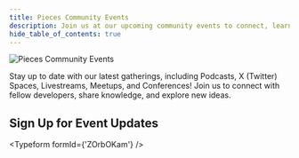 ```yaml
---
title: Pieces Community Events
description: Join us at our upcoming community events to connect, learn, and grow with fellow developers.
hide_table_of_contents: true
---
```



![Pieces Community Events](/events/hero.png)

Stay up to date with our latest gatherings, including Podcasts, X (Twitter) Spaces, Livestreams, Meetups, and Conferences! Join us to connect with fellow developers, share knowledge, and explore new ideas.

## Sign Up for Event Updates

<Typeform formId={'ZOrbOKam'} />

<Carousel />
